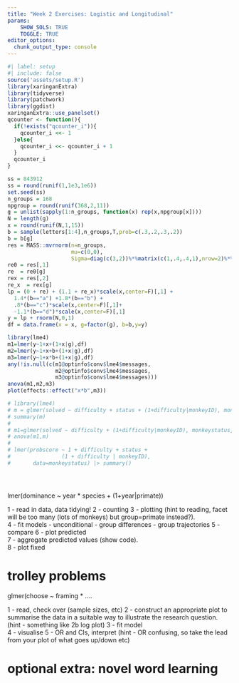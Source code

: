 ---
title: "Week 2 Exercises: Logistic and Longitudinal"
params: 
    SHOW_SOLS: TRUE
    TOGGLE: TRUE
editor_options: 
  chunk_output_type: console
---

```{r}
#| label: setup
#| include: false
source('assets/setup.R')
library(xaringanExtra)
library(tidyverse)
library(patchwork)
library(ggdist)
xaringanExtra::use_panelset()
qcounter <- function(){
  if(!exists("qcounter_i")){
    qcounter_i <<- 1
  }else{
    qcounter_i <<- qcounter_i + 1
  }
  qcounter_i
}
```

```{r}
ss = 843912
ss = round(runif(1,1e3,1e6))
set.seed(ss)
n_groups = 168
npgroup = round(runif(368,2,11))
g = unlist(sapply(1:n_groups, function(x) rep(x,npgroup[x])))
N = length(g)
x = round(runif(N,1,15))
b = sample(letters[1:4],n_groups,T,prob=c(.3,.2,.3,.2))
b = b[g]
res = MASS::mvrnorm(n=n_groups,
                    mu=c(0,0),
                    Sigma=diag(c(3,2))%*%matrix(c(1,.4,.4,1),nrow=2)%*%diag(c(3,2)))
re0 = res[,1]
re  = re0[g]
rex = res[,2]
re_x  = rex[g]
lp = (0 + re) + (1.1 + re_x)*scale(x,center=F)[,1] + 
  1.4*(b=="a") +1.8*(b=="b") +    
  .8*(b=="c")*scale(x,center=F)[,1]+
  -1.1*(b=="d")*scale(x,center=F)[,1]
y = lp + rnorm(N,0,1)
df = data.frame(x = x, g=factor(g), b=b,y=y)

library(lme4)
m1=lmer(y~1+x+(1+x|g),df)
m2=lmer(y~1+x+b+(1+x|g),df)
m3=lmer(y~1+x*b+(1+x|g),df)
any(!is.null(c(m1@optinfo$conv$lme4$messages,
               m2@optinfo$conv$lme4$messages,
               m3@optinfo$conv$lme4$messages)))
anova(m1,m2,m3)
plot(effects::effect("x*b",m3))

# library(lme4)
# m = glmer(solved ~ difficulty + status + (1+difficulty|monkeyID), monkeystatus, family=binomial)
# summary(m)
# 
# m1=glmer(solved ~ difficulty + (1+difficulty|monkeyID), monkeystatus, family=binomial)
# anova(m1,m)
# 
# lmer(probscore ~ 1 + difficulty + status +
#                (1 + difficulty | monkeyID),
#       data=monkeystatus) |> summary()





```




lmer(dominance ~ year * species + (1+year|primate))



1 - read in data, data tidying!
2 - counting
3 - plotting (hint to reading, facet will be too many (lots of monkeys) but group=primate instead?).  
4 - fit models 
  - unconditional
  - group differences
  - group trajectories
5 - compare
6 - plot predicted  
7 - aggregate predicted values (show code).  
8 - plot fixed  


# trolley problems

glmer(choose ~ framing * .... 

1 - read, check over (sample sizes, etc)
2 - construct an appropriate plot to summarise the data in a suitable way to illustrate the research question. (hint - something like 2b log plot)
3 - fit model  
4 - visualise
5 - OR and CIs, interpret (hint - OR confusing, so take the lead from your plot of what goes up/down etc)



# optional extra: novel word learning


